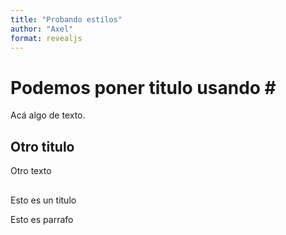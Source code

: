 ```yaml
---
title: "Probando estilos"
author: "Axel"
format: revealjs
---
```


# Podemos poner titulo usando \#

Acá algo de texto.

## Otro titulo

Otro texto

## {background-color="red"}

Esto es un titulo

Esto es parrafo

